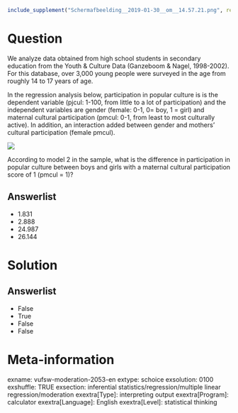 ```r
include_supplement("Schermafbeelding__2019-01-30__om__14.57.21.png", recursive = TRUE)
```

Question
========
We analyze data obtained from high school students in secondary education from the Youth & Culture Data (Ganzeboom & Nagel, 1998-2002). For this database, over 3,000 young people were surveyed in the age from roughly 14 to 17 years of age.    
  
In the regression analysis below, participation in popular culture is is the dependent variable (pjcul: 1-100, from little to a lot of participation) and the independent variables are gender (female: 0-1, 0= boy, 1 = girl) and maternal cultural participation (pmcul: 0-1, from least to most culturally active). In addition, an interaction added between gender and mothers' cultural participation (female pmcul).  
  
  
![](Schermafbeelding__2019-01-30__om__14.57.21.png)
  
According to model 2 in the sample, what is the difference in participation in popular culture between boys and girls with a maternal cultural participation score of 1 (pmcul = 1)?

Answerlist
----------
* 1.831
* 2.888
* 24.987
* 26.144

Solution
========

Answerlist
----------
* False
* True
* False
* False

Meta-information
================
exname: vufsw-moderation-2053-en
extype: schoice
exsolution: 0100
exshuffle: TRUE
exsection: inferential statistics/regression/multiple linear regression/moderation
exextra[Type]: interpreting output
exextra[Program]: calculator
exextra[Language]: English
exextra[Level]: statistical thinking

